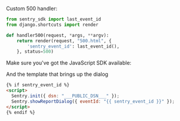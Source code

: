 Custom 500 handler:

```python
from sentry_sdk import last_event_id
from django.shortcuts import render

def handler500(request, *args, **argv):
    return render(request, "500.html", {
        'sentry_event_id': last_event_id(),
    }, status=500)
```

Make sure you've got the JavaScript SDK available:

<JsCdnTag />

And the template that brings up the dialog

```html
{% if sentry_event_id %}
<script>
  Sentry.init({ dsn: "___PUBLIC_DSN___" });
  Sentry.showReportDialog({ eventId: "{{ sentry_event_id }}" });
</script>
{% endif %}
```
